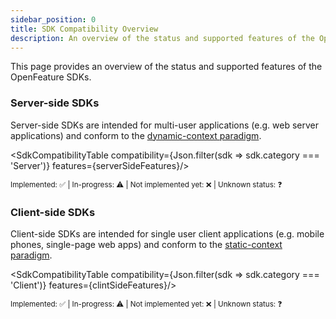 ```yaml
---
sidebar_position: 0
title: SDK Compatibility Overview
description: An overview of the status and supported features of the OpenFeature SDKs
---
```



This page provides an overview of the status and supported features of the OpenFeature SDKs.

### Server-side SDKs

Server-side SDKs are intended for multi-user applications (e.g. web server applications) and conform to the [dynamic-context paradigm](/specification/glossary#dynamic-context-paradigm).

<SdkCompatibilityTable compatibility={Json.filter(sdk => sdk.category === 'Server')} features={serverSideFeatures}/>

<sub>Implemented: ✅ | In-progress: ⚠️ | Not implemented yet: ❌ | Unknown status: ❓</sub>

### Client-side SDKs

Client-side SDKs are intended for single user client applications (e.g. mobile phones, single-page web apps) and conform to the [static-context paradigm](/specification/glossary#static-context-paradigm).

<SdkCompatibilityTable compatibility={Json.filter(sdk => sdk.category === 'Client')} features={clintSideFeatures}/>

<sub>Implemented: ✅ | In-progress: ⚠️ | Not implemented yet: ❌ | Unknown status: ❓</sub>
